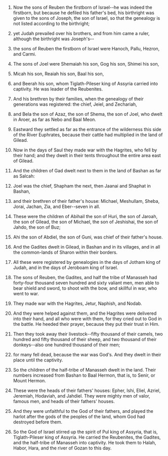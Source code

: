 
1. Now the sons of Reuben the firstborn of Israel--he was indeed the firstborn, but because he defiled his father's bed, his birthright was given to the sons of Joseph, the son of Israel, so that the genealogy is not listed according to the birthright;

2. yet Judah prevailed over his brothers, and from him came a ruler, although the birthright was Joseph's--

3. the sons of Reuben the firstborn of Israel were Hanoch, Pallu, Hezron, and Carmi.

4. The sons of Joel were Shemaiah his son, Gog his son, Shimei his son,

5. Micah his son, Reaiah his son, Baal his son,

6. and Beerah his son, whom Tiglath-Pileser king of Assyria carried into captivity. He was leader of the Reubenites.

7. And his brethren by their families, when the genealogy of their generations was registered: the chief, Jeiel, and Zechariah,

8. and Bela the son of Azaz, the son of Shema, the son of Joel, who dwelt in Aroer, as far as Nebo and Baal Meon.

9. Eastward they settled as far as the entrance of the wilderness this side of the River Euphrates, because their cattle had multiplied in the land of Gilead.

10. Now in the days of Saul they made war with the Hagrites, who fell by their hand; and they dwelt in their tents throughout the entire area east of Gilead.

11. And the children of Gad dwelt next to them in the land of Bashan as far as Salcah:

12. Joel was the chief, Shapham the next, then Jaanai and Shaphat in Bashan,

13. and their brethren of their father's house: Michael, Meshullam, Sheba, Jorai, Jachan, Zia, and Eber--seven in all.

14. These were the children of Abihail the son of Huri, the son of Jaroah, the son of Gilead, the son of Michael, the son of Jeshishai, the son of Jahdo, the son of Buz;

15. Ahi the son of Abdiel, the son of Guni, was chief of their father's house.

16. And the Gadites dwelt in Gilead, in Bashan and in its villages, and in all the common-lands of Sharon within their borders.

17. All these were registered by genealogies in the days of Jotham king of Judah, and in the days of Jeroboam king of Israel.

18. The sons of Reuben, the Gadites, and half the tribe of Manasseh had forty-four thousand seven hundred and sixty valiant men, men able to bear shield and sword, to shoot with the bow, and skillful in war, who went to war.

19. They made war with the Hagrites, Jetur, Naphish, and Nodab.

20. And they were helped against them, and the Hagrites were delivered into their hand, and all who were with them, for they cried out to God in the battle. He heeded their prayer, because they put their trust in Him.

21. Then they took away their livestock--fifty thousand of their camels, two hundred and fifty thousand of their sheep, and two thousand of their donkeys--also one hundred thousand of their men;

22. for many fell dead, because the war was God's. And they dwelt in their place until the captivity.

23. So the children of the half-tribe of Manasseh dwelt in the land. Their numbers increased from Bashan to Baal Hermon, that is, to Senir, or Mount Hermon.

24. These were the heads of their fathers' houses: Epher, Ishi, Eliel, Azriel, Jeremiah, Hodaviah, and Jahdiel. They were mighty men of valor, famous men, and heads of their fathers' houses.

25. And they were unfaithful to the God of their fathers, and played the harlot after the gods of the peoples of the land, whom God had destroyed before them.

26. So the God of Israel stirred up the spirit of Pul king of Assyria, that is, Tiglath-Pileser king of Assyria. He carried the Reubenites, the Gadites, and the half-tribe of Manasseh into captivity. He took them to Halah, Habor, Hara, and the river of Gozan to this day.


